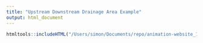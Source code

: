 ```yaml
---
title: "Upstream Downstream Drainage Area Example"
output: html_document
---
```



```r
htmltools::includeHTML("/Users/simon/Documents/repo/animation-website_1/index_files/figure-html/example_upstream_drainage_TG_.html")
```
